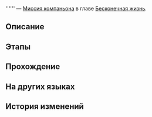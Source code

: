 {{Дополнить|Диалоги.}}
{{Миссия Инфобокс
|id              = 2021009
|Название        = 
|Изображение     = Миссия Освоения .png
|Тип             = Миссия компаньона
|События         = 
|Глава           = Бесконечная жизнь
|Условия         = 
* Завершена [[Миссия компаньона]] ''[[Блуждающее облако]]''
* Завершена [[Миссия компаньона]] ''[[Рыцарь-чужестранец]]''
|Персонажи       = Первопроходец
|СтартЛокация    = [[Звёздный экспресс]] — [[Общий вагон]]
|Локации         = Общий вагон
|Предыдущая      = Рыцарь-чужестранец
|Следующая       = 
|Награды         = Five-Grain Яшма Elixir*1
}}
'''''' — [[Миссия компаньона]] в главе [[Бесконечная жизнь]].

==Описание==
{{Описание|<!--официальное описание из Перекрёстка судеб-->}}

==Этапы==


==Прохождение==
{{Дополнить}}


{{Диалог Конец}}

==На других языках==
{{На других языках
|en   = 
|zhs  = 
|zht  = 
|ja   = 
|ko   = 
|es   = 
|fr   = 
|ru   = 
|th   = 
|vi   = 
|de   = 
|id   = 
|pt   = 
}}

==История изменений==
{{История изменений|2.7}}
